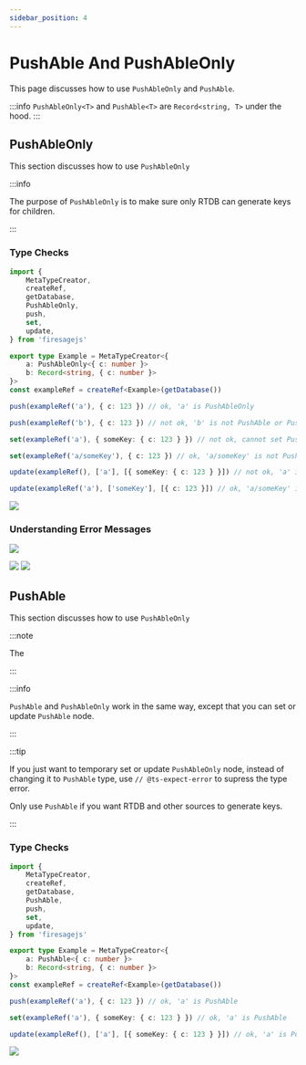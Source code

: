 ```yaml
---
sidebar_position: 4
---
```


# PushAble And PushAbleOnly

This page discusses how to use `PushAbleOnly` and `PushAble`.


:::info
`PushAbleOnly<T>` and `PushAble<T>` are `Record<string, T>` under the hood.
:::

## PushAbleOnly

This section discusses how to use `PushAbleOnly`

:::info

The purpose of `PushAbleOnly` is to make sure only RTDB can generate keys for children.

:::

### Type Checks

```ts
import {
	MetaTypeCreator,
	createRef,
	getDatabase,
	PushAbleOnly,
	push,
	set,
	update,
} from 'firesagejs'

export type Example = MetaTypeCreator<{
	a: PushAbleOnly<{ c: number }>
	b: Record<string, { c: number }>
}>
const exampleRef = createRef<Example>(getDatabase())

push(exampleRef('a'), { c: 123 }) // ok, 'a' is PushAbleOnly

push(exampleRef('b'), { c: 123 }) // not ok, 'b' is not PushAble or PushAbleOnly

set(exampleRef('a'), { someKey: { c: 123 } }) // not ok, cannot set PushAbleOnly

set(exampleRef('a/someKey'), { c: 123 }) // ok, 'a/someKey' is not PushAbleOnly

update(exampleRef(), ['a'], [{ someKey: { c: 123 } }]) // not ok, 'a' is PushAbleOnly

update(exampleRef('a'), ['someKey'], [{ c: 123 }]) // ok, 'a/someKey' is not PushAbleOnly
```

<Image src="/firesage/push1.png" text="how to use PushAbleOnly" />

### Understanding Error Messages

<Image
	src="/firesage/push2.png"
	text="you can only push PushAbleOnly or Pushable"
/>

<Image src="/firesage/push3.png" text="you cannot set PushAbleOnly" />

<Image src="/firesage/push4.png" text="you cannot update PushAbleOnly" />

## PushAble

This section discusses how to use `PushAbleOnly`

:::note

The

:::

:::info

`PushAble` and `PushAbleOnly` work in the same way, except that you can set or update `PushAble` node.

:::

:::tip

If you just want to temporary set or update `PushAbleOnly` node, instead of changing it to `PushAble` type, use `// @ts-expect-error` to supress the type error.

Only use `PushAble` if you want RTDB and other sources to generate keys.

:::

### Type Checks

```ts
import {
	MetaTypeCreator,
	createRef,
	getDatabase,
	PushAble,
	push,
	set,
	update,
} from 'firesagejs'

export type Example = MetaTypeCreator<{
	a: PushAble<{ c: number }>
	b: Record<string, { c: number }>
}>
const exampleRef = createRef<Example>(getDatabase())

push(exampleRef('a'), { c: 123 }) // ok, 'a' is PushAble

set(exampleRef('a'), { someKey: { c: 123 } }) // ok, 'a' is PushAble

update(exampleRef(), ['a'], [{ someKey: { c: 123 } }]) // ok, 'a' is PushAble
```

<Image src="/firesage/push5.png" text="you cannot update PushAbleOnly" />
